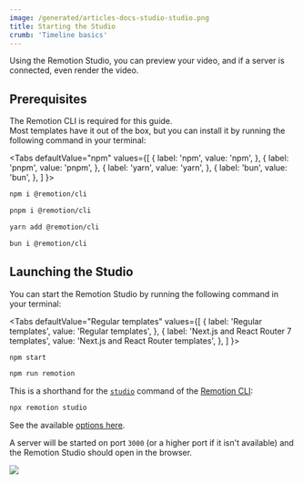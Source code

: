 ```yaml
---
image: /generated/articles-docs-studio-studio.png
title: Starting the Studio
crumb: 'Timeline basics'
---
```



Using the Remotion Studio, you can preview your video, and if a server is connected, even render the video.

## Prerequisites

The Remotion CLI is required for this guide.  
Most templates have it out of the box, but you can install it by running the following command in your terminal:

<Tabs
defaultValue="npm"
values={[
{ label: 'npm', value: 'npm', },
{ label: 'pnpm', value: 'pnpm', },
{ label: 'yarn', value: 'yarn', },
{ label: 'bun', value: 'bun', },
]
}>
<TabItem value="npm">

```bash
npm i @remotion/cli
```

  </TabItem>

  <TabItem value="pnpm">

```bash
pnpm i @remotion/cli
```

  </TabItem>

  <TabItem value="yarn">

```bash
yarn add @remotion/cli
```

  </TabItem>

  <TabItem value="bun">

```bash
bun i @remotion/cli
```

  </TabItem>
</Tabs>

## Launching the Studio

You can start the Remotion Studio by running the following command in your terminal:

<Tabs
defaultValue="Regular templates"
values={[
{ label: 'Regular templates', value: 'Regular templates', },
{ label: 'Next.js and React Router 7 templates', value: 'Next.js and React Router templates', },
]
}>
<TabItem value="Regular templates">

```bash
npm start
```

  </TabItem>

  <TabItem value="Next.js and React Router templates">

```bash
npm run remotion
```

  </TabItem>
</Tabs>

This is a shorthand for the [`studio`](/docs/cli/studio) command of the [Remotion CLI](/docs/cli):

```bash
npx remotion studio
```

See the available [options here](/docs/cli/studio).

A server will be started on port `3000` (or a higher port if it isn't available) and the Remotion Studio should open in the browser.

<img src="/img/timeline.png"></img>
